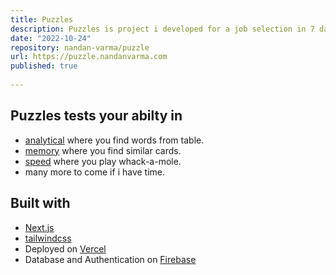 ```yaml
---
title: Puzzles
description: Puzzles is project i developed for a job selection in 7 days
date: "2022-10-24"
repository: nandan-varma/puzzle
url: https://puzzle.nandanvarma.com
published: true
  
---
```


## Puzzles tests your abilty in

- [analytical](https://puzzle.nandanvarma.com/analytical) where you find words from table.
- [memory](https://puzzle.nandanvarma.com/memory) where you find similar cards.
- [speed](https://puzzle.nandanvarma.com/speed) where you play whack-a-mole.
- many more to come if i have time.


## Built with

- [Next.js](https://nextjs.org)
- [tailwindcss](https://tailwindcss.com)
- Deployed on [Vercel](https://vercel.com)
- Database and Authentication on [Firebase](https://firebase.google.com)